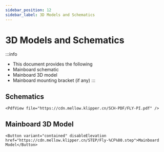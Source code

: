 ```yaml
---
sidebar_position: 12
sidebar_label: 3D Models and Schematics
---
```




# 3D Models and Schematics


:::info
* This document provides the following
* Mainboard schematic
* Mainboard 3D model
* Mainboard mounting bracket (if any)
:::

## Schematics

    <PdfView file="https://cdn.mellow.klipper.cn/SCH-PDF/FLY-PI.pdf" />


## Mainboard 3D Model

    <Button variant="contained" disableElevation href="https://cdn.mellow.klipper.cn/STEP/Fly-%CF%80.step">Mainboard Model</Button>